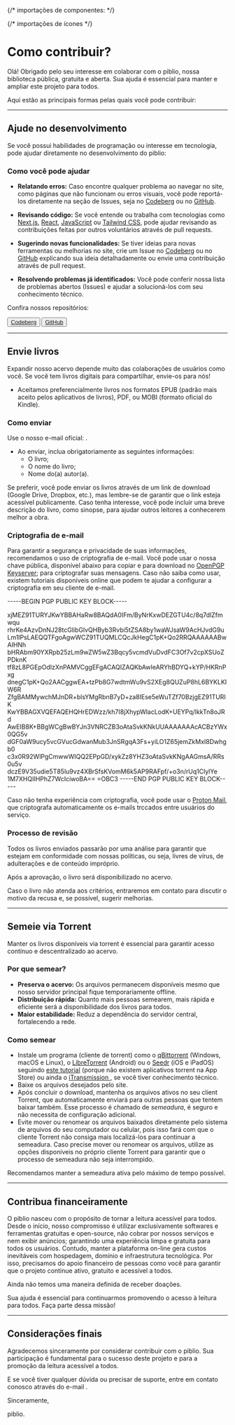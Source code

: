 {/* importações de componentes: */}

{/* importações de ícones */}

# Como contribuir?

Olá! Obrigado pelo seu interesse em colaborar com o <span className="text-2xl font-reenie">piblio</span>, nossa biblioteca pública, gratuita e aberta. Sua ajuda é essencial para manter e ampliar este projeto para todos.

Aqui estão as principais formas pelas quais você pode contribuir:

---

## Ajude no desenvolvimento

Se você possui habilidades de programação ou interesse em tecnologia, pode ajudar diretamente no desenvolvimento do <span className="text-2xl font-reenie">piblio</span>:

### Como você pode ajudar

- **Relatando erros:** Caso encontre qualquer problema ao navegar no site, como páginas que não funcionam ou erros visuais, você pode reportá-los diretamente na seção de Issues, seja no [Codeberg](https://codeberg.org/piblio/piblio/issues) ou no [GitHub](https://github.com/o-piblio/piblio/issues).

- **Revisando código:** Se você entende ou trabalha com tecnologias como [Next.js](https://nextjs.org/), [React](https://pt-br.react.dev), [JavaScript](https://developer.mozilla.org/pt-BR/docs/Web/JavaScript) ou [Tailwind CSS](https://tailwindcss.com), pode ajudar revisando as contribuições feitas por outros voluntários através de pull requests.

- **Sugerindo novas funcionalidades:** Se tiver ideias para novas ferramentas ou melhorias no site, crie um Issue no [Codeberg](https://codeberg.org/piblio/piblio/issues) ou no [GitHub](https://github.com/o-piblio/piblio/issues) explicando sua ideia detalhadamente ou envie uma contribuição através de pull request.

- **Resolvendo problemas já identificados:** Você pode conferir nossa lista de problemas abertos (Issues) e ajudar a solucioná-los com seu conhecimento técnico.

<div className="mt-4 flex gap-2 items-center">
  <p>Confira nossos repositórios:</p>
  <Button variant="outline" asChild><a href="https://codeberg.org/piblio/piblio" target="_blank"><SiCodeberg />Codeberg</a></Button>
  <Button variant="outline" asChild><a href="https://github.com/o-piblio/piblio" target="_blank"><SiGithub />GitHub</a></Button>
</div>

---

## Envie livros

Expandir nosso acervo depende muito das colaborações de usuários como você. Se você tem livros digitais para compartilhar, envie-os para nós!
- Aceitamos preferencialmente livros nos formatos EPUB (padrão mais aceito pelos aplicativos de livros), PDF, ou MOBI (formato oficial do Kindle).

### Como enviar
Use o nosso e-mail oficial: <Email email="o-piblio+livros@proton.me"/>.
- Ao enviar, inclua obrigatoriamente as seguintes informações:
  - O livro;
  - O nome do livro;
  - Nome do(a) autor(a).

Se preferir, você pode enviar os livros através de um link de download (Google Drive, Dropbox, etc.), mas lembre-se de garantir que o link esteja acessível publicamente.
Caso tenha interesse, você pode incluir uma breve descrição do livro, como sinopse, para ajudar outros leitores a conhecerem melhor a obra.

### Criptografia de e-mail
Para garantir a segurança e privacidade de suas informações, recomendamos o uso de criptografia de e-mail. Você pode usar o nossa chave pública, disponível abaixo para copiar e para download no [OpenPGP Keyserver](https://keyserver.ubuntu.com/pks/lookup?search=3610fa460ffc72919cfc607677a00b5a4af90a36&fingerprint=on&op=index); para criptografar suas mensagens. Caso não saiba como usar, existem tutoriais disponíveis online que podem te ajudar a configurar a criptografia em seu cliente de e-mail.

<Campo titulo="Chave pública">
  -----BEGIN PGP PUBLIC KEY BLOCK-----

  xjMEZ91TURYJKwYBBAHaRw8BAQdA0IFm/ByNrKxwDEZGTU4c/8q7dlZfmwqu
  rhrKe4AzvDnNJ28tcGlibGlvQHByb3Rvbi5tZSA8by1waWJsaW9AcHJvdG9u
  Lm1lPsLAEQQTFgoAgwWCZ91TUQMLCQcJkHegC1pK+Qo2RRQAAAAAABwAIHNh
  bHRAbm90YXRpb25zLm9wZW5wZ3Bqcy5vcmdVuDvdFC3Of7v2cpXSUoZPDknK
  tf8zL8PGEpOdIzXnPAMVCggEFgACAQIZAQKbAwIeARYhBDYQ+kYP/HKRnPxg
  dnegC1pK+Qo2AACggwEA+tzPb8G7wdtmWu9vS2XEg8QUZuP8hL6BYKLKIW6R
  ZfgBAMMywchMJnDR+blsYMgRbnB7yD+za8IEse5eWuTZf70BzjgEZ91TURIK
  KwYBBAGXVQEFAQEHQHrEDWzz/kh7I8jXhypWlacLodK+UEYPq/lkkTn8oJRd
  AwEIB8K+BBgWCgBwBYJn3VNRCZB3oAtaSvkKNkUUAAAAAAAcACBzYWx0QG5v
  dGF0aW9ucy5vcGVucGdwanMub3JnSRgqA3Fs+yiLO1Z65jemZkMxI8Dwhgb0
  c3x0R92WlPgCmwwWIQQ2EPpGD/xykZz8YHZ3oAtaSvkKNgAAGmsA/RRs0u5v
  dczE9V35udie5T85lu9vz4XBrSfsKVomM6k5AP9RAFpf/+o3n/rUq1ClylYe
  1M7XHQIIHPhZ7WcIciwoBA==
  =OBC3
  -----END PGP PUBLIC KEY BLOCK-----

</Campo>

Caso não tenha experiência com criptografia, você pode usar o [Proton Mail](https://proton.me/pt-br/), que criptografa automaticamente os e-mails trccados entre usuários do serviço. 

### Processo de revisão
Todos os livros enviados passarão por uma análise para garantir que estejam em conformidade com nossas políticas, ou seja, livres de vírus, de adulterações e de conteúdo impróprio.

Após a aprovação, o livro será disponibilizado no acervo.

Caso o livro não atenda aos critérios, entraremos em contato para discutir o motivo da recusa e, se possível, sugerir melhorias.

---

## Semeie via Torrent

Manter os livros disponíveis via torrent é essencial para garantir acesso contínuo e descentralizado ao acervo.

### Por que semear?
- **Preserva o acervo:** Os arquivos permanecem disponíveis mesmo que nosso servidor principal fique temporariamente offline.
- **Distribuição rápida:** Quanto mais pessoas semearem, mais rápida e eficiente será a disponibilidade dos livros para todos.
- **Maior estabilidade:** Reduz a dependência do servidor central, fortalecendo a rede.

### Como semear
- Instale um programa (cliente de torrent) como o [qBittorrent](https://www.qbittorrent.org/) (Windows, macOS e Linux), o [LibreTorrent](https://github.com/proninyaroslav/libretorrent) (Android) ou o [Seedr](https://www.seedr.cc) (iOS e iPadOS) seguindo [este tutorial](https://tecnoblog.net/responde/como-baixar-torrent-no-iphone-e-ipad/) (porque não existem aplicativos torrent na App Store) ou ainda o [iTransmission
](https://github.com/alexsvitlov/iTransmission), se você tiver conhecimento técnico.
- Baixe os arquivos desejados pelo site. 
- Após concluir o download, mantenha os arquivos ativos no seu client Torrent, que automaticamente enviará para outras pessoas que tentem baixar também. Esse processo é chamado de *semeadura*, é seguro e não necessita de configuração adicional.
- Evite mover ou renomear os arquivos baixados diretamente pelo sistema de arquivos do seu computador ou celular, pois isso fará com que o cliente Torrent não consiga mais localizá-los para continuar a semeadura. Caso precise mover ou renomear os arquivos, utilize as opções disponíveis no próprio cliente Torrent para garantir que o processo de semeadura não seja interrompido.

<div className="flex">
  <p className="bg-[rgba(15,187,12,0.35)] dark:bg-[rgba(15,187,12,0.10)] rounded-[16px] shadow-[0_4px_30px_rgba(0,0,0,0.1)] backdrop-blur-[5px] border border-[rgba(15,187,12,0.3)] p-4 my-4 w-auto flex items-center gap-2 select-none"><ThumbsUp size={20}/>Recomendamos manter a semeadura ativa pelo máximo de tempo possível.</p>
</div>

---

## Contribua financeiramente

O <span className="text-2xl font-reenie">piblio</span> nasceu com o propósito de tornar a leitura acessível para todos. Desde o início, nosso compromisso é utilizar exclusivamente softwares e ferramentas gratuitas e open-source, não cobrar por nossos serviços e nem exibir anúncios; garantindo uma experiência limpa e gratuita para todos os usuários. Contudo, manter a plataforma on-line gera custos inevitáveis com hospedagem, domínio e infraestrutura tecnológica. Por isso, precisamos do apoio financeiro de pessoas como você para garantir que o projeto continue ativo, gratuito e acessível a todos.

<div className="flex">
  <p className="bg-[rgba(15,187,12,0.35)] dark:bg-[rgba(255,183,29,0.2)] rounded-[16px] shadow-[0_4px_30px_rgba(0,0,0,0.1)] backdrop-blur-[5px] border border-[hsla(41, 100.00%, 52.40%, 0.90)] p-4 my-4 w-auto flex items-center gap-2 select-none"><MessageCircleQuestion size={20}/>Ainda não temos uma maneira definida de receber doações.</p>
</div>

Sua ajuda é essencial para continuarmos promovendo o acesso à leitura para todos. Faça parte dessa missão!

---

## Considerações finais
Agradecemos sinceramente por considerar contribuir com o <span className="text-2xl font-reenie">piblio</span>. Sua participação é fundamental para o sucesso deste projeto e para a promoção da leitura acessível a todos.

E se você tiver qualquer dúvida ou precisar de suporte, entre em contato conosco através do e-mail <Email email="o-piblio@proton.me"/>.

<div className="text-4xl font-reenie mt-6">
  <p>Sinceramente,</p>
  <p>piblio.</p>
</div>

